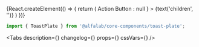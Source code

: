 


<Meta
    title='Компоненты/ToastPlate'
    component={ToastPlate}
/>

<!-- Canvas -->

<Story name='ToastPlate'>
    {React.createElement(() => {
        return (
            <ToastPlate
                badge={select('badge', ['negative', 'positive', 'attention', undefined], 'positive')}
                title={text('title', 'Toast Title')}
                hasCloser={boolean('hasCloser', true)}
                block={boolean('block', false)}
                onClose={Function.prototype}
                actionButton={boolean('renderActionButton', false) ? <Button view='ghost' colors='inverted' size='s'>Action Button</Button> : null }
            >
                {text('children', '')}
            </ToastPlate>
        )
    })}
</Story>


<!-- Docs -->

<ComponentHeader
    name='ToastPlate'
    version={version}
    package={name}
    stage={2}
/>

```jsx
import { ToastPlate } from '@alfalab/core-components/toast-plate';
```

<Tabs
    description={<Description />}
    changelog={<Changelog />}
    props={<Props of={ToastPlate} />}
    cssVars={<CssVars css={styles} />}
/>
